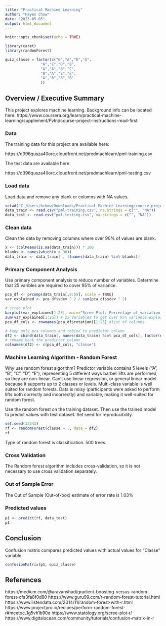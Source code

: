 ```yaml
---
title: "Practical Machine Learning"
author: "Hayes Chow"
date: "2023-05-05"
output: html_document
---
```


```r
knitr::opts_chunk$set(echo = TRUE)

library(caret)
library(randomForest)

quiz_classe = factor(c("B","A","B","A",
                "A","E","D","B",
                "A","A","B","C",
                "B","A","E","E",
                "A","B","B","B"
                ))
```

## Overview / Executive Summary

This project explores machine learning. Background info can be located here.
https://www.coursera.org/learn/practical-machine-learning/supplement/PvInj/course-project-instructions-read-first

### Data 
The training data for this project are available here: 

https://d396qusza40orc.cloudfront.net/predmachlearn/pml-training.csv

The test data are available here:

https://d396qusza40orc.cloudfront.net/predmachlearn/pml-testing.csv

### Load data
Load data and remove any blank or columns with NA values.
```r
setwd("C:/Users/hchow/Downloads/Practical Machine Learning/course project")
data_train <- read.csv("pml-training.csv", na.strings = c("", "NA"))
data_test <- read.csv("pml-testing.csv", na.strings = c("", "NA"))
```

### Clean data
Clean the data by removing columns where over 90% of values are blank.
```r
x <- (colMeans(is.na(data_train))) * 100
blanks <- names(which(x > 90))
data_train <- data_train[ , !(names(data_train) %in% blanks)]
```

### Primary Component Analysis
Use primary component analysis to reduce number of variables. Determine that 25 varibles are required to cover 95% of variance.
```r
pca_df <- prcomp(data_train[,8:59], scale = TRUE)
var_explained <- pca_df$sdev ^ 2 / sum(pca_df$sdev ^ 2)

# scree plot
barplot(var_explained[1:25], main="Scree Plot: Percentage of variation explained by each principal component", xlab="PCA", ylab = "variance explained")
sum(var_explained[1:25]) # 25 Variables to get over 95% variance explained
pca_df_cols <- rownames(pca_df$rotation)[1:25] #list of columns

# keep only pca columns and rebind to predictor column
df2 <- cbind(data_train[, names(data_train) %in% pca_df_cols], factor(data_train[,60]))
# rename back the predictor column
colnames(df2) <- c(pca_df_cols, "classe")

```

### Machine Learning Algorithm - Random Forest
Why use random forest algorithm? Predictor variable contains 5 levels ("A", "B", "C", "D", "E"), representing 5 different ways  barbell lifts are performed, so they are non-linear. Can't use linear regression, or general linear model because it supports up to 2 classes or levels. Multi-class variable is well suited for random forests. Data is noisy (participants were asked to perform lifts both correctly and incorrectly) and variable, making it well-suited for random forest. 

Use the random forest on the training dataset. Then use the trained model to predict values with test dataset. Set seed for reproducibility.
```r
set.seed(32343)
rf <- randomForest(classe ~ ., data = df2)
rf
```
Type of random forest is classification. 500 trees. 

### Cross Validation
The Random forest algorithm includes cross-validation, so it is not necessary to use cross validation separately.

### Out of Sample Error
The Out of Sample (Out-of-box) estimate of error rate is 1.03%

### Predicted values
```r
p1 <- predict(rf, data_test)
p1
```

## Conclusion
Confusion matrix compares predicted values with actual values for "Classe" variable.
```r
confusionMatrix(p1, quiz_classe)
```

## References
https://medium.com/@aravanshad/gradient-boosting-versus-random-forest-cfa3fa8f0d80
https://www.guru99.com/r-random-forest-tutorial.html
https://www.listendata.com/2014/11/random-forest-with-r.html
https://www.projectpro.io/recipes/perform-random-forest-r#mcetoc_1g5vh1b90e
https://www.statology.org/scree-plot-r/
https://www.digitalocean.com/community/tutorials/confusion-matrix-in-r
